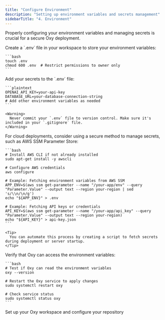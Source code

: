 ```yaml
---
title: "Configure Environment"
description: "Setting up environment variables and secrets management"
sidebarTitle: "4. Environment"
---
```


Properly configuring your environment variables and managing secrets is crucial for a secure Oxy deployment.

<Steps>
  <Step title="Create Environment File">
    Create a `.env` file in your workspace to store your environment variables:

    ```bash
    touch .env
    chmod 600 .env  # Restrict permissions to owner only
    ```
  </Step>

  <Step title="Add Required Secrets">
    Add your secrets to the `.env` file:

    ```plaintext
    OPENAI_API_KEY=your-api-key
    DATABASE_URL=your-database-connection-string
    # Add other environment variables as needed
    ```

    <Warning>
      Never commit your `.env` file to version control. Make sure it's included in your `.gitignore` file.
    </Warning>
  </Step>

  <Step title="Advanced: Using AWS SSM Parameter Store">
    For cloud deployments, consider using a secure method to manage secrets, such as AWS SSM Parameter Store:

    ```bash
    # Install AWS CLI if not already installed
    sudo apt-get install -y awscli
    
    # Configure AWS credentials
    aws configure
    
    # Example: Fetching environment variables from AWS SSM
    APP_ENV=$(aws ssm get-parameter --name "/your-app/env" --query "Parameter.Value" --output text --region your-region | sed 's/\\n/\n/g')
    echo "${APP_ENV}" > .env
    
    # Example: Fetching API keys or credentials
    API_KEY=$(aws ssm get-parameter --name "/your-app/api_key" --query "Parameter.Value" --output text --region your-region)
    echo "${API_KEY}" > api-key.json
    ```

    <Tip>
      You can automate this process by creating a script to fetch secrets during deployment or server startup.
    </Tip>
  </Step>

  <Step title="Test Environment Configuration">
    Verify that Oxy can access the environment variables:

    ```bash
    # Test if Oxy can read the environment variables
    oxy --version
    
    # Restart the Oxy service to apply changes
    sudo systemctl restart oxy
    
    # Check service status
    sudo systemctl status oxy
    ```
  </Step>
</Steps>


<div className="mt-8">
  <Cards>
    <Card
      title="Previous: Set Up Workspace & Repository"
      icon="arrow-left"
      href="/deployment/workspace-setup"
    >
      Set up your Oxy workspace and configure your repository
    </Card>
  </Cards>
</div>
